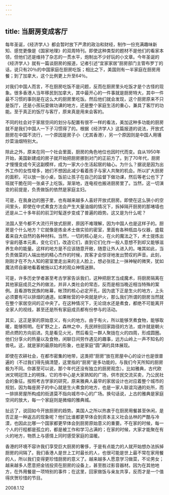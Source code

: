 ```yaml
---
---
---
```

title: 当厨房变成客厅
---




每年圣诞，《经济学人》都会暂时放下严肃的政治和财经，制作一份充满趣味新知、感觉更像是《国家地理》的双周特刊。即使这种类型的题材不是他们的看家本领，但他们还是维持了杂志的一贯水平，炮制出不少好玩的小文章。今年圣诞的《经济学人》就有一篇谈厨房的报道，记者引述“宜家家居”厨房部门主管布罗丁的话，说只有20％的中国家庭在厨房吃饭；相比之下，美国则有一半家庭在厨房用餐；到了加拿大，这个比例更上升至64％。

对我们中国人而言，不在厨房吃饭不是问题，反而在厨房里头吃饭才是个古怪的现象。很多香港人当年移民到加拿大，其中最开心的一件事就是厨房特大，其中一件最不习惯的事则是在这么大的厨房里吃饭。然后他们就会发现，这个厨房原来不只是饭厅，还是小孩玩耍做功课的地方，还是整个家庭生活的重心，兼具了客厅的功能。至于真正的饭厅与客厅，原来真是用来会客的。

不同的社会对于家居空间的划分与配置有很不一样的看法，美加这种多功能的厨房就不是我们中国人一下子习惯得了的。根据《经济学人》这篇报道的说法，开放式厨房在中国不流行，一个原因是房子小（尤其香港），另一个原因则是中国人用镬炒菜油烟特别大。

除此之外，原来在同一个社会里面，厨房的角色地位也因时代而变。自从1950年开始，美国新建成的房子就开始把厨房挪到对门的正前方了。到了70年代，厨房才慢慢变成今天这副模样，成为一家大小生活起居的轴心。为什么？据说是因为出外工作的女性增多，她们不想因此减少看着孩子与家人共聚的机会。所以扩大厨房的面积，可以放一张小桌，饭前让孩子在自己的监督下做功课，然后等老公也下了班就干脆在同一张桌子上吃饭。渐渐地，连电视也搬进厨房里了。当然，这一切演变的前提是，负责做饭的依然是家庭主妇。

可是，在我身边的圈子里，也有越来越多人喜好开放式厨房。即使在这么狭小的空间里头，即使在中式煮食方法会产生大量油烟的情况下，拆掉隔开厨房的那堵墙也还是从二十多年前的前卫时髦逐步变成了普遍的趋势。这又是为什么呢？

法国人至今都不大流行开放式厨房，原因不难理解，因为中国人也是这样子的。厨房是个什么地方？它就像是炼金术士做实验的密室，里面有各种瓶皿与仪器，盛载着来自大自然的各种材料。当然，一切的核心是火，在火的魔法之下，术士提炼出宇宙的基本元素，变化它们，改造它们，直到它们化作一般人意想不到却又能够滋养生命的能量。这样的地方是不应该随意开敞，随意让外人进入的。唯其如此，当负责做菜的人端出他的精心杰作的时候，宾客才会惊讶地发出赞叹的声音。此刻，刚刚才在不为人知的密室里走出来的主人脸上，想必张挂上一抹神秘的微笑，犹如魔法师自豪地看着被施以幻术的观众神情迷醉。

可是，许多历史学者甚至考古学家告诉我们，这种把厨艺当成魔术，将厨房隔离在其他家庭成员之外的做法，并非人类社会的常态，反而是相当晚近相当特殊的案例。且看游牧民族的帐幕，帐顶的核心必定开孔，因为底下正是生火的地方，上头必须要有可以排烟的通道。如果帐营的中央就是炉火，那么我们所谓的厨房当然就在整个家居空间的正中央了。在这种情况下，无论烧水还是煮食，都绝不可能离开全家人的视线，甚至还是所有家庭成员都有份参与的活动。

其实，这正是家的原始意义，有火的地方。由于有火，所以能够烹煮食物，能够取暖，能够照明。在旷野之上，森林之中，先民辨别回家路径的方法，或许就是朝火把点燃的方向前进。先是看见火光，然后看见一群人聚拢在火的四周，形成圆圈。他们分享火的热量以及食物，闲聊日间劳作遇见的趣事，远方山岭上一声不知名的兽吼。这，就是家的最原始的形象，也是家庭“圆”满的具体展现。

即使在农耕社会，在都市密集的地带，这类把“厨房”放在房屋中心的设计也是很普遍的（不过我们得先搞清楚，这里指的“厨房”是多功能的，与我们今天所知的厨房极为不同。你甚至可以说，那个年代还没有独立的厨房观念）。比如雅典，古代欧洲文明冠顶上的明珠，它的市中心是大家熟知的广场，供市民交流买卖，乃公民社会的象征。按照考古学家的研究，原来雅典人最早的家居设计也对应着整个城市的规划，因为每座房子的中心就是生火煮食的地方，也是一家人联谊沟通的处所，而一排排房屋所构成的街道莫不指向城市中心的广场。换句话说，上古的雅典是家庭空间的放大，每一个家庭则是微缩的雅典城。

扯远了，说回如今开放厨房的趋势。美国人之所以热衷于在厨房用餐甚至休闲，是否正是一种返古的现象呢？他们比谁都更早体会到资本主义社会丛林的严酷与冷漠，也因此比哪一个国家都更早体会到厨房原始意义的重要。不在家的时候，每一个人的行程都是孤立的，都是被工作和学习占满的；在家的时候，大家才能聚在有火的地方，物质上与感情上同时感受家庭的温暖。

香港的环境不容许我们享受巨大厨房的奢侈，于是有点能力的人就开始想办法拆掉厨房的间隔了。我们香港人是世上工时最长的人，也很可能是世上最不常在家用餐的人，所以我们变得更珍惜厨房的意义了。越来越多人愿意学习做菜，不论男女；越来越多人愿意把金钱投资在厨房的设备上，甚至胜过影音器材。因为在其他地方，在外用餐是一项特别的事件；在这里，回家做饭与亲友共享，反而才是一个值得庆贺珍惜的节目。





2008.1.12